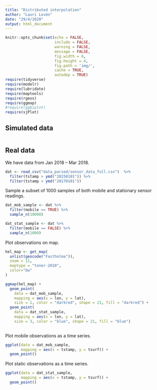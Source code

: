 ```yaml
---
title: "Distributed interpolation"
author: "Lauri Lovén"
date: "29/4/2020"
output: html_document
---
```


```r
knitr::opts_chunk$set(echo = FALSE,
                      include = FALSE,
                      warning = FALSE,
                      message = FALSE,
                      fig.width = 6,
                      fig.height = 4,
                      fig.path = 'img/',
                      cache = TRUE,
                      autodep = TRUE)
require(tidyverse)
require(modelr)
require(lubridate)
require(maptools)
require(rgeos)
require(ggmap)
#require(ggbiplot)
require(sjPlot)

```

## Simulated data

```r

```


##  Real data

We have data from Jan 2018 -- Mar 2018. 
```r
dat <- read_csv("data_parsed/sensor_data_full.csv")  %>%
  filter(tstamp > ymd("20150101")) %>%
  filter(tstamp < ymd("20170101"))

```


Sample a subset of 1000 samples of both mobile and stationary sensor readings.

```r
dat_mob_sample <- dat %>% 
  filter(mobile == TRUE) %>% 
  sample_n(10000)

dat_stat_sample <- dat %>% 
  filter(mobile == FALSE) %>% 
  sample_n(1000)

```


Plot observations on map.

```r
hel_map <- get_map(
  unlist(geocode("Fastholma")), 
  zoom = 11,
  maptype = "toner-2010",
  color="bw"
)

ggmap(hel_map) +
  geom_point(
    data = dat_mob_sample,
    mapping = aes(x = lon, y = lat),
    size = 1, color = "darkred", shape = 21, fill = "darkred") +
  geom_point(
    data = dat_stat_sample,
    mapping = aes(x = lon, y = lat),
    size = 3, color = "blue", shape = 21, fill = "blue")
  
```

Plot mobile observations as a time series.

```r
ggplot(data = dat_mob_sample,
       mapping = aes(x = tstamp, y = tsurf)) +
  geom_point()

```

Plot static observations as a time series.

```r
ggplot(data = dat_stat_sample,
       mapping = aes(x = tstamp, y = tsurf)) +
  geom_point()

```

